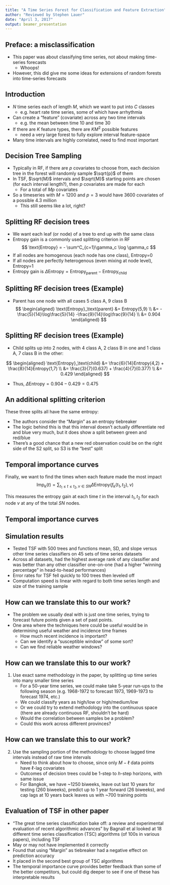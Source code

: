 ```yaml
---
title: "A Time Series Forest for Classification and Feature Extraction"
author: "Reviewed by Stephen Lauer"
date: "April 3, 2017"
output: beamer_presentation
---
```


## Preface: a misclassification

- This paper was about classifying time series, not about making time-series forecasts
    - Whoops!
- However, this did give me some ideas for extensions of random forests into time-series forecasts

## Introduction

- $N$ time series each of length $M$, which we want to put into $C$ classes
    - e.g. heart rate time series, some of which have arrhythmia
- Can create a "feature" (covariate) across any two time intervals
    - e.g. the mean between time 10 and time 30
- If there are $K$ feature types, there are $KM^2$ possible features
    - need a very large forest to fully explore interval feature-space
- Many time intervals are highly correlated, need to find most important

## Decision Tree Sampling

- Typically in RF, if there are $p$ covariates to choose from, each decision tree in the forest will randomly sample $\sqrt{p}$ of them
- In TSF, $\sqrt{M}$ intervals and $\sqrt{M}$ starting points are chosen (for each interval length?), then $p$ covariates are made for each
    - For a total of $Mp$ covariates
- So a timeseries with $M=1200$ and $p=3$ would have 3600 covariates of a possible 4.3 million
    - This still seems like a lot, right?

## Splitting RF decision trees

- We want each leaf (or node) of a tree to end up with the same class
- Entropy gain is a commonly used splitting criterion in RF
$$
\text{Entropy} = - \sum^C_{c=1}\gamma_c \log \gamma_c
$$
- If all nodes are homogenous (each node has one class), Entropy=0
- If all nodes are perfectly heterogenous (even mixing at node level), Entropy=1
- Entropy gain is $\Delta\text{Entropy}=\text{Entropy}_\text{parent}-\text{Entropy}_\text{child}$

## Splitting RF decision trees (Example)

- Parent has one node with all cases 5 class A, 9 class B
$$
\begin{aligned}
\text{Entropy}_\text{parent} &= Entropy(5,9) \\
&= -\frac{5}{14}\log\frac{5}{14} -\frac{9}{14}\log\frac{9}{14} \\
&= 0.904
\end{aligned}
$$

## Splitting RF decision trees (Example)

- Child splits up into 2 nodes, with 4 class A, 2 class B in one and 1 class A, 7 class B in the other:

$$
\begin{aligned}
\text{Entropy}_\text{child} &= \frac{6}{14}Entropy(4,2) + \frac{8}{14}Entropy(1,7) \\
&= \frac{3}{7}(0.637) + \frac{4}{7}(0.377) \\
&= 0.429
\end{aligned}
$$

- Thus, $\Delta\text{Entropy}=0.904-0.429=0.475$

## An additional splitting criterion

These three splits all have the same entropy:

\begin{center}
\includegraphics{figures/splits.jpg}
\end{center}

- The authors consider the "Margin" as an entropy tiebreaker
- The logic behind this is that this interval doesn't actually differentiate red and blue very much, but it does show a split between green and red/blue
- There's a good chance that a new red observation could be on the right side of the S2 split, so S3 is the "best" split

## Temporal importance curves

Finally, we want to find the times when each feature made the most impact
$$
\text{Imp}_k(t) = \sum_{t_1 \leq t \leq t_2, \nu \in SN}\Delta \text{Entropy}(f_k(t_1, t_2), \nu)
$$

This measures the entropy gain at each time $t$ in the interval $t_1, t_2$ for each node $\nu$ at any of the total $SN$ nodes.

## Temporal importance curves

\begin{center}
\includegraphics[width=\linewidth]{figures/importance-curves.jpg}
\end{center}

## Simulation results

- Tested TSF with 500 trees and functions mean, SD, and slope versus other time series classifiers on 45 sets of time series datasets
- Across all datasets, had the highest average rank of any classifier and was better than any other classifier one-on-one (had a higher "winning percentage" in head-to-head performances)
- Error rates for TSF fell quickly to 100 trees then leveled off
- Computation speed is linear with regard to both time series length and size of the training sample

## How can we translate this to our work?

- The problem we usually deal with is just one time series, trying to forecast future points given a set of past points.
- One area where the techniques here could be useful would be in determining useful weather and incidence time frames 
    - How much recent incidence is important?
    - Can we identify a "susceptible window" of some sort?
    - Can we find reliable weather windows?
    
## How can we translate this to our work?

1) Use exact same methodology in the paper, by splitting up time series into many smaller time series
    - For a 50-year time series, we could make take 5-year run-ups to the following season (e.g. 1968-1972 to forecast 1973, 1969-1973 to forecast 1974, etc.)
    - We could classify years as high/low or high/medium/low
    - Or we could try to extend methodology into the continuous space (there are already continuous RF, shouldn't be hard)
    - Would the correlation between samples be a problem?
    - Could this work across different provinces?

## How can we translate this to our work?

2) Use the sampling portion of the methodology to choose lagged time intervals instead of raw time intervals
    - Need to think about how to choose, since only $M-\ell$ data points have $\ell$-lag covariates
    - Outcomes of decision trees could be 1-step to $h$-step horizons, with same issue
    - For Bangkok, we have ~1250 biweeks, leave out last 10 years for testing (260 biweeks), predict up to 1 year forward (26 biweeks), and cap lags at 10 years back leaves us with ~700 training points
    
## Evaluation of TSF in other paper

- "The great time series classification bake off: a review and experimental evaluation of recent algorithmic advances" by Bagnall et al looked at 18 different time series classification (TSC) algorithms (of 100s in various papers), including TSF
- May or may not have implemented it correctly
- Found that using "Margin" as tiebreaker had a negative effect on prediction accuracy
- It placed in the second best group of TSC algorithms
- The temporal importance curve provides better feedback than some of the better competitors, but could dig deeper to see if one of these has interpretable results
